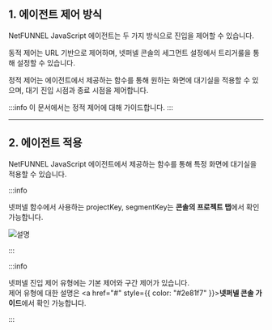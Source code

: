 
## 1. 에이전트 제어 방식

NetFUNNEL JavaScript 에이전트는 두 가지 방식으로 진입을 제어할 수 있습니다.

동적 제어는 URL 기반으로 제어하며, 넷퍼넬 콘솔의 세그먼트 설정에서 트리거룰을 통해 설정할 수 있습니다.

정적 제어는 에이전트에서 제공하는 함수를 통해 원하는 화면에 대기실을 적용할 수 있으며, 대기 진입 시점과 종료 시점을 제어합니다.

:::info
이 문서에서는 정적 제어에 대해 가이드합니다.
:::

---

## 2. 에이전트 적용

NetFUNNEL JavaScript 에이전트에서 제공하는 함수를 통해 특정 화면에 대기실을 적용할 수 있습니다.

:::info

넷퍼넬 함수에서 사용하는 projectKey, segmentKey는 **콘솔의 프로젝트 탭**에서 확인 가능합니다.

![설명](/img/ios-agent/apply/ios_apply_1.png)

:::

:::info

넷퍼넬 진입 제어 유형에는 기본 제어와 구간 제어가 있습니다.  
제어 유형에 대한 설명은 <a href="#" style={{ color: "#2e81f7" }}><strong>넷퍼넬 콘솔 가이드</strong></a>에서 확인 가능합니다.

:::